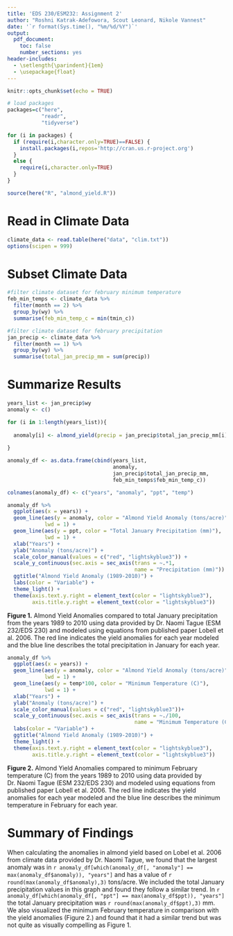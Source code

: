 ```yaml
---
title: 'EDS 230/ESM232: Assignment 2'
author: "Roshni Katrak-Adefowora, Scout Leonard, Nikole Vannest"
date: '`r format(Sys.time(), "%m/%d/%Y")`'
output: 
  pdf_document:
    toc: false
    number_sections: yes
header-includes:
  - \setlength{\parindent}{1em}
  - \usepackage{float}
---
```


```r
knitr::opts_chunk$set(echo = TRUE)

# load packages
packages=c("here",
           "readr",
           "tidyverse")

for (i in packages) {
  if (require(i,character.only=TRUE)==FALSE) {
    install.packages(i,repos='http://cran.us.r-project.org')
  }
  else {
    require(i,character.only=TRUE)
  }
}

source(here("R", "almond_yield.R"))
```
 
# Read in Climate Data

```r
climate_data <- read.table(here("data", "clim.txt"))
options(scipen = 999)
```

# Subset Climate Data

```r
#filter climate dataset for february minimum temperature
feb_min_temps <- climate_data %>%
  filter(month == 2) %>% 
  group_by(wy) %>% 
  summarise(feb_min_temp_c = min(tmin_c))

#filter climate dataset for february precipitation 
jan_precip <- climate_data %>% 
  filter(month == 1) %>%
  group_by(wy) %>% 
  summarise(total_jan_precip_mm = sum(precip))
```

# Summarize Results

```r
years_list <- jan_precip$wy
anomaly <- c()

for (i in 1:length(years_list)){
  
  anomaly[i] <- almond_yield(precip = jan_precip$total_jan_precip_mm[i], temp = feb_min_temps$feb_min_temp_c[i])
  
}

```

```r
anomaly_df <- as.data.frame(cbind(years_list, 
                                  anomaly,
                                  jan_precip$total_jan_precip_mm,
                                  feb_min_temps$feb_min_temp_c))

colnames(anomaly_df) <- c("years", "anomaly", "ppt", "temp")

anomaly_df %>% 
  ggplot(aes(x = years)) +
  geom_line(aes(y = anomaly, color = "Almond Yield Anomaly (tons/acre)"),
            lwd = 1) +
  geom_line(aes(y = ppt, color = "Total January Precipitation (mm)"),
            lwd = 1) +
  xlab("Years") +
  ylab("Anomaly (tons/acre)") +
  scale_color_manual(values = c("red", "lightskyblue3")) +
  scale_y_continuous(sec.axis = sec_axis(trans = ~.*1,
                                         name = "Precipitation (mm)")) +
  ggtitle("Almond Yield Anomaly (1989-2010)") +
  labs(color = "Variable") +
  theme_light() +
  theme(axis.text.y.right = element_text(color = "lightskyblue3"),
        axis.title.y.right = element_text(color = "lightskyblue3"))
```
  
**Figure 1.** Almond Yield Anomalies compared to total January precipitation from the years 1989 to 2010 using data provided by Dr. Naomi Tague (ESM 232/EDS 230) and modeled using equations from published paper Lobell et al. 2006. The red line indicates the yield anomalies for each year modeled and the blue line describes the total precipitation in January for each year.

```r
anomaly_df %>%
  ggplot(aes(x = years)) +
  geom_line(aes(y = anomaly, color = "Almond Yield Anomaly (tons/acre)"),
            lwd = 1) +
  geom_line(aes(y = temp*100, color = "Minimum Temperature (C)"),
            lwd = 1) +
  xlab("Years") +
  ylab("Anomaly (tons/acre)") +
  scale_color_manual(values = c("red", "lightskyblue3"))+
  scale_y_continuous(sec.axis = sec_axis(trans = ~./100,
                                         name = "Minimum Temperature (C)")) +
  labs(color = "Variable") +
  ggtitle("Almond Yield Anomaly (1989-2010)") +
  theme_light() +
  theme(axis.text.y.right = element_text(color = "lightskyblue3"),
        axis.title.y.right = element_text(color = "lightskyblue3"))
```
  
**Figure 2.**  Almond Yield Anomalies compared to minimum February temperature (C) from the years 1989 to 2010 using data provided by Dr. Naomi Tague (ESM 232/EDS 230) and modeled using equations from published paper Lobell et al. 2006. The red line indicates the yield anomalies for each year modeled and the blue line describes the minimum temperature in February for each year.

# Summary of Findings
  
When calculating the anomalies in almond yield based on Lobel et al. 2006 from climate data provided by Dr. Naomi Tague, we found that the largest anomaly was in `r anomaly_df[which(anomaly_df[, "anomaly"] == max(anomaly_df$anomaly)), "years"]` and has a value of `r round(max(anomaly_df$anomaly),3)` tons/acre. We included the total January precipitation values in this graph and found they follow a similar trend. In `r anomaly_df[which(anomaly_df[, "ppt"] == max(anomaly_df$ppt)), "years"]` the total January precipitation was `r round(max(anomaly_df$ppt),3)` mm. We also visualized the minimum February temperature in comparison with the yield anomalies (Figure 2.) and found that it had a similar trend but was not quite as visually compelling as Figure 1. 





